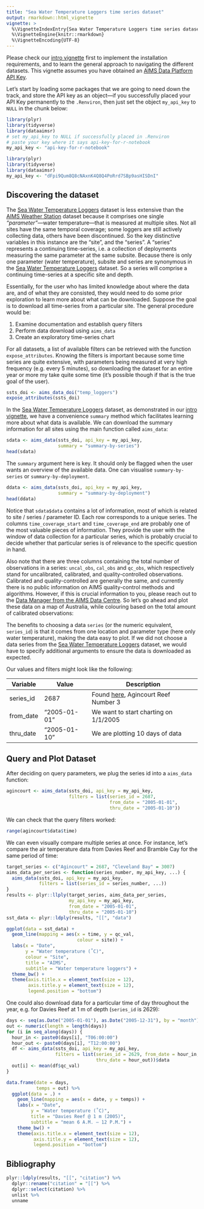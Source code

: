 ```yaml
---
title: "Sea Water Temperature Loggers time series dataset"
output: rmarkdown::html_vignette
vignette: >
  %\VignetteIndexEntry{Sea Water Temperature Loggers time series dataset}
  %\VignetteEngine{knitr::rmarkdown}
  %\VignetteEncoding{UTF-8}
---
```


Please check our [intro vignette][1] first to implement the installation
requirements, and to learn the general approach to navigating the different
datasets. This vignette assumes you have obtained an
[AIMS Data Platform API Key][2].

[1]: https://open-aims.github.io/dataaimsr/articles/navigating.html
[2]: https://open-aims.github.io/data-platform/key-request

Let's start by loading some packages that we are going to need down the track,
and store the API key as an object---if you successfully placed your API Key
permanently to the `.Renviron`, then just set the object `my_api_key` to `NULL`
in the chunk below:

```r
library(plyr)
library(tidyverse)
library(dataaimsr)
# set my_api_key to NULL if successfully placed in .Renviron
# paste your key where it says api-key-for-r-notebook
my_api_key <- "api-key-for-r-notebook"
```

```r
library(plyr)
library(tidyverse)
library(dataaimsr)
my_api_key <- "dFpi9Qum8Q8cNAxnK4Q8Q4PoRrd7SBp9asHISDnI"
```

## Discovering the dataset

The [Sea Water Temperature Loggers][3] dataset is less extensive than the
[AIMS Weather Station][4] dataset because it comprises one single
*"parameter"*---water temperature---that is measured at multiple sites. Not 
all sites have the same temporal coverage; some loggers are still actively 
collecting data, others have been discontinued. So the key distinctive 
variables in this instance are the "site", and the "series". A "series" 
represents a continuing time-series, i.e. a collection of deployments 
measuring the same parameter at the same subsite. Because there is only one
parameter (water temperature), subsite and series are synonymous in the
[Sea Water Temperature Loggers][3] dataset. So a series will comprise a
continuing time-series at a specific site and depth.

Essentially, for the user who has limited knowledge about where the data are,
and of what they are consisted, they would need to do some prior exploration 
to learn more about what can be downloaded. Suppose the goal is to download all
time-series from a particular site. The general procedure would be:

1. Examine documentation and establish query filters
2. Perform data download using `aims_data`
3. Create an exploratory time-series chart

For all datasets, a list of available filters can be retrieved with the 
function `expose_attributes`. Knowing the filters is important because some 
time series are quite extensive, with parameters being measured at very high 
frequency (e.g. every 5 minutes), so downloading the dataset for an entire 
year or more my take quite some time (it's possible though if that is the true 
goal of the user).

```r
ssts_doi <- aims_data_doi("temp_loggers")
expose_attributes(ssts_doi)
```

In the [Sea Water Temperature Loggers][3] dataset, as demonstrated in our
[intro vignette][1], we have a convenience `summary` method which facilitates 
learning more about what data is available. We can download the summary 
information for all sites using the main function called `aims_data`:

[3]: https://doi.org/10.25845/5b4eb0f9bb848
[4]: https://doi.org/10.25845/5c09bf93f315d

```r
sdata <- aims_data(ssts_doi, api_key = my_api_key,
                   summary = "summary-by-series")
head(sdata)
```

The `summary` argument here is key. It should only be flagged when the
user wants an overview of the available data. One can visualise
`summary-by-series` or `summary-by-deployment`.

```r
ddata <- aims_data(ssts_doi, api_key = my_api_key,
                   summary = "summary-by-deployment")
head(ddata)
```

Notice that `sdata$data` contains a lot of information, most of which is
related to site / series / parameter ID. Each row corresponds to a
unique series. The columns `time_coverage_start` and `time_coverage_end` are
probably one of the most valuable pieces of information. They provide the user
with the window of data collection for a particular series, which is probably
crucial to decide whether that particular series is of relevance to the
specific question in hand.

Also note that there are three columns containing the total number of 
observations in a series: `uncal_obs`, `cal_obs` and `qc_obs`, which 
respectively stand for uncalibrated, calibrated, and quality-controlled 
observations. Calibrated and quality-controlled are generally the same,
and currently there is no public information on AIMS quality-control
methods and algorithms. However, if this is crucial information to you,
please reach out to the
[Data Manager from the AIMS Data Centre](adc@aims.gov.au). So let's
go ahead and plot these data on a map of Australia, while colouring
based on the total amount of calibrated observations:

The benefits to choosing a data `series` (or the numeric equivalent,
`series_id`) is that it comes from one location and parameter type (here only
water temperature), making the data easy to plot. If we did not choose a
data series from the [Sea Water Temperature Loggers][4] dataset, we would have
to specify additional arguments to ensure the data is downloaded as expected.

Our values and filters might look like the following:

Variable  | Value                  | Description
----------|------------------------|-------------------------------------------------------
series_id | 2687                   | Found [here][6], Agincourt Reef Number 3
from_date | "2005-01-01"           | We want to start charting on 1/1/2005
thru_date | "2005-01-10"           | We are plotting 10 days of data

[5]: https://open-aims.github.io/data-platform
[6]: https://apps.aims.gov.au/metadata/view/4a12a8c0-c573-11dc-b99b-00008a07204e

## Query and Plot Dataset

After deciding on query parameters, we plug the series id into a `aims_data` function:

```r
agincourt <- aims_data(ssts_doi, api_key = my_api_key,
                       filters = list(series_id = 2687,
                                      from_date = "2005-01-01",
                                      thru_date = "2005-01-10"))
```

We can check that the query filters worked:

```r
range(agincourt$data$time)
```

We can even visually compare multiple series at once. For instance, let's
compare the air temperature data from Davies Reef and Bramble Cay for the
same period of time:

```r
target_series <- c("Agincourt" = 2687, "Cleveland Bay" = 3007)
aims_data_per_series <- function(series_number, my_api_key, ...) {
  aims_data(ssts_doi, api_key = my_api_key,
            filters = list(series_id = series_number, ...))
}
results <- plyr::llply(target_series, aims_data_per_series,
                       my_api_key = my_api_key,
                       from_date = "2005-01-01",
                       thru_date = "2005-01-10")
sst_data <- plyr::ldply(results, "[[", "data")

ggplot(data = sst_data) +
  geom_line(mapping = aes(x = time, y = qc_val,
                          colour = site)) +
  labs(x = "Date",
       y = "Water temperature (˚C)",
       colour = "Site",
       title = "AIMS",
       subtitle = "Water temperature loggers") +
  theme_bw() +
  theme(axis.title.x = element_text(size = 12),
        axis.title.y = element_text(size = 12),
        legend.position = "bottom")
```

One could also download data for a particular time of day throughout
the year, e.g. for Davies Reef at 1 m of depth (`series_id` is 2629):

```r
days <- seq(as.Date("2005-01-01"), as.Date("2005-12-31"), by = "month")
out <- numeric(length = length(days))
for (i in seq_along(days)) {
  hour_in <- paste0(days[i], "T06:00:00")
  hour_out <- paste0(days[i], "T12:00:00")
  df <- aims_data(ssts_doi, api_key = my_api_key,
                  filters = list(series_id = 2629, from_date = hour_in,
                                 thru_date = hour_out))$data
  out[i] <- mean(df$qc_val)
}

data.frame(date = days,
           temps = out) %>%
  ggplot(data = .) +
    geom_line(mapping = aes(x = date, y = temps)) +
    labs(x = "Date",
         y = "Water temperature (˚C)",
         title = "Davies Reef @ 1 m (2005)",
         subtitle = "mean 6 A.M. – 12 P.M.") +
    theme_bw() +
    theme(axis.title.x = element_text(size = 12),
          axis.title.y = element_text(size = 12),
          legend.position = "bottom")
```

## Bibliography

```r
plyr::ldply(results, "[[", "citation") %>%
  dplyr::rename("citation" = "[[") %>%
  dplyr::select(citation) %>%
  unlist %>%
  unname
```

